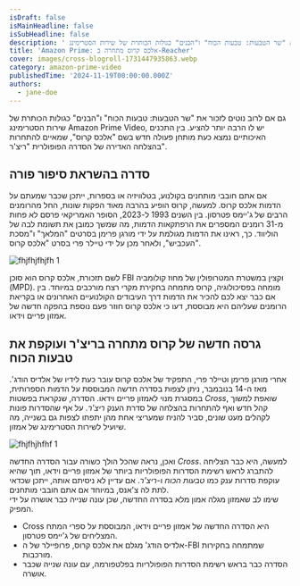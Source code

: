 ```yaml
---
isDraft: false
isMainHeadline: false
isSubHeadline: false
description: ' גם אם לרוב נוטים לזכור את "שר הטבעות: טבעות הכוח" ו"הבנים" כגולות הכותרת של שירות הסטרימינג Amazon Prime Video, יש לו הרבה יותר להציע. בין '
title: 'Amazon Prime: אלכס קרוס מתחרה ב-Reacher'
cover: images/cross-blogroll-1731447935863.webp
category: amazon-prime-video
publishedTime: '2024-11-19T00:00:00.000Z'
authors:
  - jane-doe
---
```


גם אם לרוב נוטים לזכור את "שר הטבעות: טבעות הכוח" ו"הבנים" כגולות הכותרת של שירות הסטרימינג Amazon Prime Video, יש לו הרבה יותר להציע. בין התכנים האיכותיים נמצא כעת מותחן פעולה חדש בשם "אלכס קרוס", שמאיים להתחרות בהצלחה האדירה של הסדרה הפופולרית "ריצ'ר".

## סדרה בהשראת סיפור פורה

אם אתם חובבי מותחנים בקולנוע, בטלוויזיה או בספרות, ייתכן שכבר שמעתם על הדמות אלכס קרוס. למעשה, קרוס הופיע בהרבה מאוד הפקות שונות, החל מהרומנים הרבים של ג'יימס פטרסון. בין השנים 1993 ל-2023, הסופר האמריקאי פרסם לא פחות מ-31 רומנים המספרים את הרפתקאות הדמות, מה שמשך כמובן את תשומת לבה של הוליווד. כך, ראינו את הדמות מגולמת על ידי מורגן פרימן בסרטים "המלאך" ו"מסכת העכביש", ולאחר מכן על ידי טיילר פרי בסרט "אלכס קרוס".

![fhjfhjfhjfh 1](images/fhjfhjfhjfh-1.webp)

לשם תזכורת, אלכס קרוס הוא סוכן FBI וקצין במשטרת המטרופולין של מחוז קולומביה (MPD). מומחה בפסיכולוגיה, קרוס מתמחה בחקירת מקרי רצח מורכבים במיוחד. בין אם כבר יצא לכם להכיר את הדמות דרך העיבודים הקולנועיים האחרונים או בקריאת הרומנים שעליהם היא מבוססת, דעו כי אלכס קרוס חוזר פעם נוספת בהפקה חדשה של אמזון פריים וידאו.

## גרסה חדשה של קרוס מתחרה בריצ'ר ועוקפת את טבעות הכוח

אחרי מורגן פרימן וטיילר פרי, התפקיד של אלכס קרוס עובר כעת לידיו של אלדיס הודג'. מאז ה-14 בנובמבר, ניתן לצפות בסדרה חדשה המבוססת על הדמות הספרותית, במסגרת מנוי לאמזון פריים וידאו. הסדרה, שנקראת בפשטות _Cross_, שואפת למשוך קהל חדש ואף להתחרות בהצלחה של סדרת הענק _ריצ'ר_. על אף שהסדרות פונות לקהלים מעט שונים, סביר להניח שמעריצי אחת מהן יתפתו לצפות גם בשנייה, מה שיועיל לשירות הסטרימינג של אמזון.

![fhjfhjhfhf 1](images/fhjfhjhfhf-1.webp)

ואכן, נראה שהכל הולך כשורה עבור הסדרה החדשה _Cross_. למעשה, היא כבר הצליחה להתברג לראש רשימת הסדרות הפופולריות ביותר של אמזון פריים וידאו, תוך שהיא עוקפת סדרות ענק כמו _טבעות הכוח_ ו-_ריצ'ר_. אם עדיין לא ניסיתם אותה, ייתכן שכדאי לתת לה צ'אנס, במיוחד אם אתם חובבי מותחנים.  
שימו לב שאמזון מגלה אמון מלא בסדרה החדשה, שכן עונה שנייה כבר אושרה על ידי המפיק.

- Cross היא הסדרה החדשה של אמזון פריים וידאו, המבוססת על ספרי המתח המצליחים של ג'יימס פטרסון.
- אלדיס הודג' מגלם את אלכס קרוס, פרופיילר של ה-FBI שמתמחה בחקירות מורכבות.
- הסדרה כבר בראש רשימת הסדרות הפופולריות בפלטפורמה, עם עונה שנייה שכבר אושרה.
